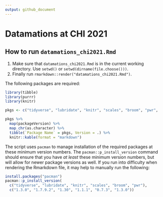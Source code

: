 ```yaml
---
output: github_document
---
```


<!-- README.md is generated from README.Rmd. Please edit that file -->

# Datamations at CHI 2021

## How to run `datamations_chi2021.Rmd`

1. Make sure that `datamations_chi2021.Rmd` is in the current working directory. 
Use `setwd()` or `setwd(dirname(file.choose()))`.
2. Finally run `rmarkdown::render("datamations_chi2021.Rmd")`.

The following packages are required:

```r
library(tibble)
library(purrr)
library(knitr)

pkgs <- c("tidyverse", "lubridate", "knitr", "scales", "broom", "pwr", "pacman")

pkgs %>% 
  map(packageVersion) %>% 
  map_chr(as.character) %>% 
  tibble(`Package Name` = pkgs, Version = .) %>% 
  knitr::kable(format = "markdown")
```

The script uses `pacman` to manage installation of the required packages at 
these minimum version numbers. The `pacman::p_install_version` command should 
ensure that you have _at least_ these minimum version numbers, but will allow 
for newer package versions as well. If you run into difficulty when rendering 
the Rmarkdown file, it may help to manually run the following:

```r
install.packages("pacman")
pacman::p_install_version(
  c("tidyverse", "lubridate", "knitr", "scales", "broom", "pwr"),
  c("1.3.0", "1.7.9.2", "1.30", "1.1.1", "0.7.3", "1.3.0"))
```
